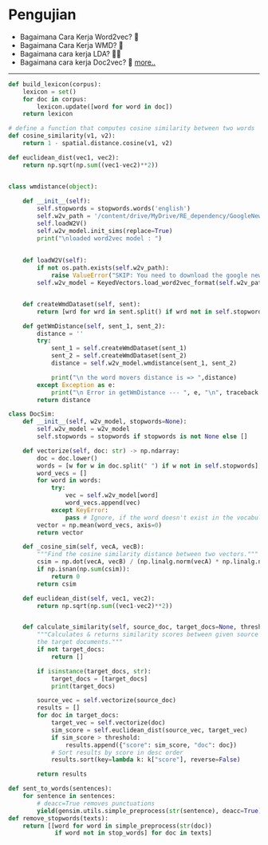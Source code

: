 
# Pengujian 
- Bagaimana Cara Kerja Word2vec? 🙅
- Bagaimana Cara Kerja WMD? 🙇
- Bagaimana cara kerja LDA? 👨‍💻
- Bagaimana cara kerja Doc2vec? 👏
  [more..](https://docs.google.com/presentation/d/1O0E7MSXf-KOGmXD05FlminhMrGlvBINZcYu-crI45vQ/edit?usp=sharing)

---
<CodeSurferLayout>

```python
def build_lexicon(corpus):
    lexicon = set()
    for doc in corpus:
        lexicon.update([word for word in doc])
    return lexicon
```
  
```python
# define a function that computes cosine similarity between two words
def cosine_similarity(v1, v2):
    return 1 - spatial.distance.cosine(v1, v2)

```

```python
def euclidean_dist(vec1, vec2):
    return np.sqrt(np.sum((vec1-vec2)**2))
```

```python

class wmdistance(object):
    
    def __init__(self):
        self.stopwords = stopwords.words('english')
        self.w2v_path = '/content/drive/MyDrive/RE_dependency/GoogleNews-vectors-negative300.bin.gz'
        self.loadW2V()
        self.w2v_model.init_sims(replace=True)
        print("\nloaded word2vec model : ")
    
    
    def loadW2V(self):
        if not os.path.exists(self.w2v_path):
            raise ValueError("SKIP: You need to download the google news model")
        self.w2v_model = KeyedVectors.load_word2vec_format(self.w2v_path, limit=300000, binary=True)

```

```python

    def createWmdDataset(self, sent):
        return [wrd for wrd in sent.split() if wrd not in self.stopwords]

    def getWmDistance(self, sent_1, sent_2):
        distance = ''
        try:
            sent_1 = self.createWmdDataset(sent_1)
            sent_2 = self.createWmdDataset(sent_2)
            distance = self.w2v_model.wmdistance(sent_1, sent_2)

            print("\n the word movers distance is => ",distance)
        except Exception as e:
            print("\n Error in getWmDistance --- ", e, "\n", traceback.format_exc())
        return distance

```

```python
class DocSim:
    def __init__(self, w2v_model, stopwords=None):
        self.w2v_model = w2v_model
        self.stopwords = stopwords if stopwords is not None else []

    def vectorize(self, doc: str) -> np.ndarray:
        doc = doc.lower()
        words = [w for w in doc.split(" ") if w not in self.stopwords]
        word_vecs = []
        for word in words:
            try:
                vec = self.w2v_model[word]
                word_vecs.append(vec)
            except KeyError:                
                pass # Ignore, if the word doesn't exist in the vocabulary
        vector = np.mean(word_vecs, axis=0)
        return vector

    def _cosine_sim(self, vecA, vecB):
        """Find the cosine similarity distance between two vectors."""
        csim = np.dot(vecA, vecB) / (np.linalg.norm(vecA) * np.linalg.norm(vecB)) 
        if np.isnan(np.sum(csim)):
            return 0
        return csim
```

```python
    def euclidean_dist(self, vec1, vec2):
        return np.sqrt(np.sum((vec1-vec2)**2))


    def calculate_similarity(self, source_doc, target_docs=None, threshold=0):
        """Calculates & returns similarity scores between given source document & all
        the target documents."""
        if not target_docs:
            return []

        if isinstance(target_docs, str):
            target_docs = [target_docs]
            print(target_docs)

        source_vec = self.vectorize(source_doc)
        results = []
        for doc in target_docs:
            target_vec = self.vectorize(doc)
            sim_score = self.euclidean_dist(source_vec, target_vec)
            if sim_score > threshold:
                results.append({"score": sim_score, "doc": doc})
            # Sort results by score in desc order
            results.sort(key=lambda k: k["score"], reverse=False)

        return results


```

```python
def sent_to_words(sentences):
    for sentence in sentences:
        # deacc=True removes punctuations
        yield(gensim.utils.simple_preprocess(str(sentence), deacc=True))
def remove_stopwords(texts):
    return [[word for word in simple_preprocess(str(doc)) 
             if word not in stop_words] for doc in texts]
```

</CodeSurferLayout>
